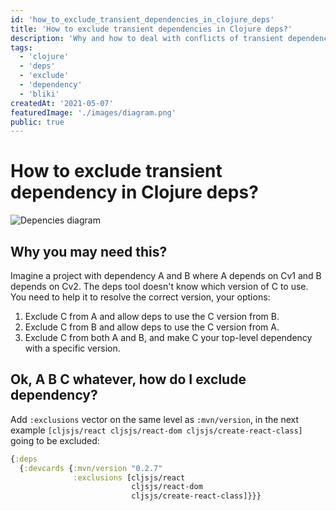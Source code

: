 ```yaml
---
id: 'how_to_exclude_transient_dependencies_in_clojure_deps'
title: 'How to exclude transient dependencies in Clojure deps?'
description: 'Why and how to deal with conflicts of transient dependencies.'
tags:
  - 'clojure'
  - 'deps'
  - 'exclude'
  - 'dependency'
  - 'bliki'
createdAt: '2021-05-07'
featuredImage: './images/diagram.png'
public: true
---
```


# How to exclude transient dependency in Clojure deps?

![Depencies diagram](./images/diagram.png)

## Why you may need this?

Imagine a project with dependency A and B where A depends on Cv1 and B depends on Cv2. The deps tool doesn't know which version of C to use. You need to help it to resolve the correct version, your options:

1. Exclude C from A and allow deps to use the C version from B.
2. Exclude C from B and allow deps to use the C version from A.
3. Exclude C from both A and B, and make C your top-level dependency with a specific version.

## Ok, A B C whatever, how do I exclude dependency?

Add `:exclusions` vector on the same level as `:mvn/version`, in the next example `[cljsjs/react cljsjs/react-dom cljsjs/create-react-class]` going to be excluded:

```clojure
{:deps
  {:devcards {:mvn/version "0.2.7"
              :exclusions [cljsjs/react
                           cljsjs/react-dom
                           cljsjs/create-react-class]}}}
```
